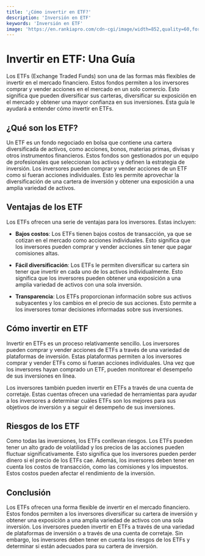 ```yaml
---
title: '¿Cómo invertir en ETF?'
description: 'Inversión en ETF'
keywords: 'Inversión en ETF'
image: 'https://en.rankiapro.com/cdn-cgi/image/width=852,quality=60,format=auto,onerror=redirect/wp-content/uploads/2022/09/rankiapro-axa-im-lanza-plataforma-etf-centrada-gestion-activa-inversion-responsable.jpg'
---
```




# Invertir en ETF: Una Guía

Los ETFs (Exchange Traded Funds) son una de las formas más flexibles de invertir en el mercado financiero. Estos fondos permiten a los inversores comprar y vender acciones en el mercado en un solo comercio. Esto significa que pueden diversificar sus carteras, diversificar su exposición en el mercado y obtener una mayor confianza en sus inversiones. Esta guía le ayudará a entender cómo invertir en ETFs.

## ¿Qué son los ETF? 

Un ETF es un fondo negociado en bolsa que contiene una cartera diversificada de activos, como acciones, bonos, materias primas, divisas y otros instrumentos financieros. Estos fondos son gestionados por un equipo de profesionales que seleccionan los activos y definen la estrategia de inversión. Los inversores pueden comprar y vender acciones de un ETF como si fueran acciones individuales. Esto les permite aprovechar la diversificación de una cartera de inversión y obtener una exposición a una amplia variedad de activos.

<ImageAdd source="https://www.china-briefing.com/news/wp-content/uploads/2022/06/ETF-Connect-Between-Mainland-China-and-Hong-Kong.jpg"/>

## Ventajas de los ETF 

Los ETFs ofrecen una serie de ventajas para los inversores. Estas incluyen:

- **Bajos costos**: Los ETFs tienen bajos costos de transacción, ya que se cotizan en el mercado como acciones individuales. Esto significa que los inversores pueden comprar y vender acciones sin tener que pagar comisiones altas. 

- **Fácil diversificación**: Los ETFs le permiten diversificar su cartera sin tener que invertir en cada uno de los activos individualmente. Esto significa que los inversores pueden obtener una exposición a una amplia variedad de activos con una sola inversión.

- **Transparencia**: Los ETFs proporcionan información sobre sus activos subyacentes y los cambios en el precio de sus acciones. Esto permite a los inversores tomar decisiones informadas sobre sus inversiones. 

<ImageAdd source="https://www.bbva.ch/wp-content/uploads/2021/10/09_1-Ventajas-y-desventajas-del-vegetarianismo-1024x423.png"/>

## Cómo invertir en ETF 

Invertir en ETFs es un proceso relativamente sencillo. Los inversores pueden comprar y vender acciones de ETFs a través de una variedad de plataformas de inversión. Estas plataformas permiten a los inversores comprar y vender ETFs como si fueran acciones individuales. Una vez que los inversores hayan comprado un ETF, pueden monitorear el desempeño de sus inversiones en línea. 

<ImageAdd source="https://dpsi7pmz5b6vt.cloudfront.net/uploads/media/14298/ETF_image_1200x350.jpg"/>

Los inversores también pueden invertir en ETFs a través de una cuenta de corretaje. Estas cuentas ofrecen una variedad de herramientas para ayudar a los inversores a determinar cuáles ETFs son los mejores para sus objetivos de inversión y a seguir el desempeño de sus inversiones.

## Riesgos de los ETF

Como todas las inversiones, los ETFs conllevan riesgos. Los ETFs pueden tener un alto grado de volatilidad y los precios de las acciones pueden fluctuar significativamente. Esto significa que los inversores pueden perder dinero si el precio de los ETFs cae. Además, los inversores deben tener en cuenta los costos de transacción, como las comisiones y los impuestos. Estos costos pueden afectar el rendimiento de la inversión. 

<ImageAdd source="https://static.seekingalpha.com/cdn/s3/uploads/getty_images/1254581610/image_1254581610.jpg?io=getty-c-w750"/>

## Conclusión

Los ETFs ofrecen una forma flexible de invertir en el mercado financiero. Estos fondos permiten a los inversores diversificar su cartera de inversión y obtener una exposición a una amplia variedad de activos con una sola inversión. Los inversores pueden invertir en ETFs a través de una variedad de plataformas de inversión o a través de una cuenta de corretaje. Sin embargo, los inversores deben tener en cuenta los riesgos de los ETFs y determinar si están adecuados para su cartera de inversión. 

<ImageAdd source="https://rethinking65.com/wp-content/uploads/2022/08/MONEY-Blank-JPMorgan-art.jpg"/>